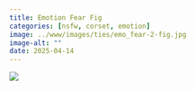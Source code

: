 ```yaml
---
title: Emotion Fear Fig
categories: [nsfw, corset, emotion]
image: ../www/images/ties/emo_fear-2-fig.jpg
image-alt: ""
date: 2025-04-14
---
```



![](../www/images/ties/emo_fear-2-fig.jpg)

